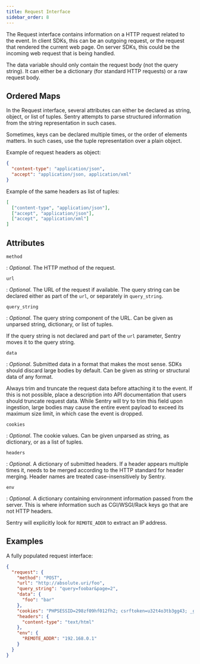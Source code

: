 ```yaml
---
title: Request Interface
sidebar_order: 8
---
```


The Request interface contains information on a HTTP request related to the
event. In client SDKs, this can be an outgoing request, or the request that
rendered the current web page. On server SDKs, this could be the incoming web
request that is being handled.

The data variable should only contain the request body (not the query string).
It can either be a dictionary (for standard HTTP requests) or a raw request
body.

## Ordered Maps

In the Request interface, several attributes can either be declared as string,
object, or list of tuples. Sentry attempts to parse structured information from
the string representation in such cases.

Sometimes, keys can be declared multiple times, or the order of elements
matters. In such cases, use the tuple representation over a plain object.

Example of request headers as object:

```json
{
  "content-type": "application/json",
  "accept": "application/json, application/xml"
}
```

Example of the same headers as list of tuples:

```json
[
  ["content-type", "application/json"],
  ["accept", "application/json"],
  ["accept", "application/xml"]
]
```

## Attributes

`method`

: _Optional_. The HTTP method of the request.

`url`

: _Optional_. The URL of the request if available. The query string can be
  declared either as part of the `url`, or separately in `query_string`.

`query_string`

: _Optional_. The query string component of the URL. Can be given as unparsed
  string, dictionary, or list of tuples.
  
  If the query string is not declared and part of the `url` parameter, Sentry
  moves it to the query string.

`data`

: _Optional_. Submitted data in a format that makes the most sense. SDKs should
  discard large bodies by default. Can be given as string or structural data of
  any format.

  Always trim and truncate the request data before attaching it to the event. If
  this is not possible, place a description into API documentation that users
  should truncate request data. While Sentry will try to trim this field upon
  ingestion, large bodies may cause the entire event payload to exceed its
  maximum size limit, in which case the event is dropped.

`cookies`

: _Optional_. The cookie values. Can be given unparsed as string, as dictionary,
  or as a list of tuples.
 
`headers`

: _Optional_. A dictionary of submitted headers. If a header appears multiple
  times it, needs to be merged according to the HTTP standard for header
  merging. Header names are treated case-insensitively by Sentry.

`env`

: _Optional_. A dictionary containing environment information passed from the
  server. This is where information such as CGI/WSGI/Rack keys go that are not
  HTTP headers.
  
  Sentry will explicitly look for `REMOTE_ADDR` to extract an IP address.

## Examples

A fully populated request interface:

```json
{
  "request": {
    "method": "POST",
    "url": "http://absolute.uri/foo",
    "query_string": "query=foobar&page=2",
    "data": {
      "foo": "bar"
    },
    "cookies": "PHPSESSID=298zf09hf012fh2; csrftoken=u32t4o3tb3gg43; _gat=1;",
    "headers": {
      "content-type": "text/html"
    },
    "env": {
      "REMOTE_ADDR": "192.168.0.1"
    }
  }
}
```
